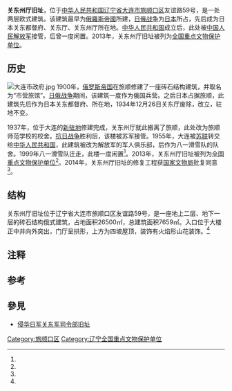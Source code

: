 {{coord|38.80657|121.23318|display=title}}
{{文物保护单位
| 级别 = 全国
| 名称 = 关东州厅旧址
| 图片 = 关东州厅旧址.jpg
| 所在 = [[辽宁省|辽宁省]][[大连市|大连市]][[旅顺口区|旅顺口区]]
| 分类 = 近现代重要史迹及代表性建筑
| 时代 = 1906年
| 编号 = 7-1666-5-059
| 登录 = 2013年3月5日
}}
'''关东州厅旧址'''，位于[[中华人民共和国|中华人民共和国]][[辽宁省|辽宁省]][[大连市|大连市]][[旅顺口区|旅顺口区]]友谊路59号，是一处两层欧式建筑。该建筑最早为[[俄羅斯帝國|俄羅斯帝國]]所建，[[日俄战争|日俄战争]]为[[日本|日本]]所占，先后成为日本关东都督府、关东厅、关东州厅所在地。[[中华人民共和国|中华人民共和国]]成立后，此处被[[中国人民解放军|中国人民解放军]]接管，后曾一度闲置。2013年，关东州厅旧址被列为[[全国重点文物保护单位|全国重点文物保护单位]]。

==历史==
[[File:大连市政府.jpg|thumb]]
1900年，[[俄罗斯帝国|俄罗斯帝国]]在旅顺修建了一座砖石结构建筑，并取名为“市营旅馆”。[[日俄战争|日俄战争]]期间，该建筑一度作为俄国兵营。之后日本占据旅顺，此建筑先后作为日本关东都督府、{{Link-ja|关东厅|関東庁}}所在地，1934年12月26日关东厅废除，改立{{Link-ja|关东州厅|関東州庁}}，驻地不变。

1937年，位于大连的[[大连市人民政府|新驻地]]修建完成，关东州厅就此搬离了旅顺，此处改为旅顺师范学校的校舍。[[抗日战争|抗日战争]]胜利后，该楼被苏军接管。1955年，大连被[[苏联|苏联]]转交给[[中华人民共和国|中华人民共和国]]，此建筑被改为解放军的军人俱乐部，后作为八一滑雪队的队舍。1999年八一滑雪队迁走，此楼一度闲置{{r|one|page=38}}{{r|two|page=45-46}}{{r|five|page=755}}<ref name="six"/>。2013年，关东州厅旧址被列为[[全国重点文物保护单位|全国重点文物保护单位]]<ref name="three"/>。2014年，关东州厅旧址的修复工程获[[中华人民共和国国家文物局|国家文物局]]批复同意<ref name="four"/>。

==结构==
关东州厅旧址位于辽宁省大连市旅顺口区友谊路59号，是一座地上二层、地下一层的砖石结构俄式建筑，占地面积26500㎡，总建筑面积7659㎡{{efn|1=也有说法认为是6057㎡<ref name="six"/>。}}。入口位于大楼正中并向外突出，门厅呈拱形，上方为四坡屋顶，装饰有火焰形山花装饰。{{r|one|page=38}}<ref name="six"/>

==注释==
{{notelist}}
==参考==
{{reflist|2|refs=
<ref name="one">{{Cite book | editor =孙激扬, 杲树 | title = 旅顺口史话 | location = 大连 | publisher = 大连海事大学出版社 | date = 2008-08-01 | pages =199 |ISBN = 978-7-5632-2224-7 | accessdate = 2019-09-28 | quote = }}</ref>
<ref name="two">{{Cite book | editor =大连市社科联（院）历史文化丛书编委会 | title =城建史话 | location = 沈阳 | publisher = 东北财经大学出版社 | date = 2011-12-01 | pages =182| ISBN = 978-7-5654-0608-9 | accessdate = 2019-09-28 | quote = }}</ref>
<ref name="three">{{cite news |language = zh-cn |url = http://www.huaxia.com/lnsy/jrln/xwsc/2013/05/3352060.html |title = 旅顺7处遗址入选全国重点文物保护单位 |publisher = 华夏经纬网 |date = 2013-05-27 |accessdate = 2019-09-29 |archive-date = 2019-09-25 |archive-url = https://web.archive.org/web/20190925141503/http://www.huaxia.com/lnsy/jrln/xwsc/2013/05/3352060.html |dead-url = no }}</ref>
<ref name="four">{{cite news |language = zh-cn |url = http://www.ncha.gov.cn/art/2014/7/30/art_2197_70647.html |title = 关于关东州厅旧址修缮工程立项的批复 |publisher = 中华人民共和国国家文物局 |date = 2014-07-30 |accessdate = 2019-09-29 |archive-date = 2019-12-19 |archive-url = https://web.archive.org/web/20191219090210/http://www.ncha.gov.cn/art/2014/7/30/art_2197_70647.html |dead-url = no }}</ref>
<ref name="five">{{Cite book | editor =于植元，董志正主编；《简明大连辞典》编委会 | title =城建史话 | location = 沈阳 | publisher = 东北财经大学出版社 | date = 1995-06-01 | pages =1099 |ISBN = 7-80612-160-9 | accessdate = 2019-09-28 | quote = }}</ref>
<ref name="six">{{cite journal zh |author = 刘岩 |date=2015 |title=日本在旅顺地区的行政建筑遗迹 |journal=兰台世界 |volume=S1 |issue= |pages=87-88 |id=  |accessdate=2019-09-28 |quote= }}</ref>
}}

==參見==
*[[侵华日军关东军司令部旧址|侵华日军关东军司令部旧址]]

{{辽宁全国重点文物保护单位}}
{{DEFAULTSORT:G}}
[[Category:旅顺口区|Category:旅顺口区]]
[[Category:辽宁全国重点文物保护单位|Category:辽宁全国重点文物保护单位]]